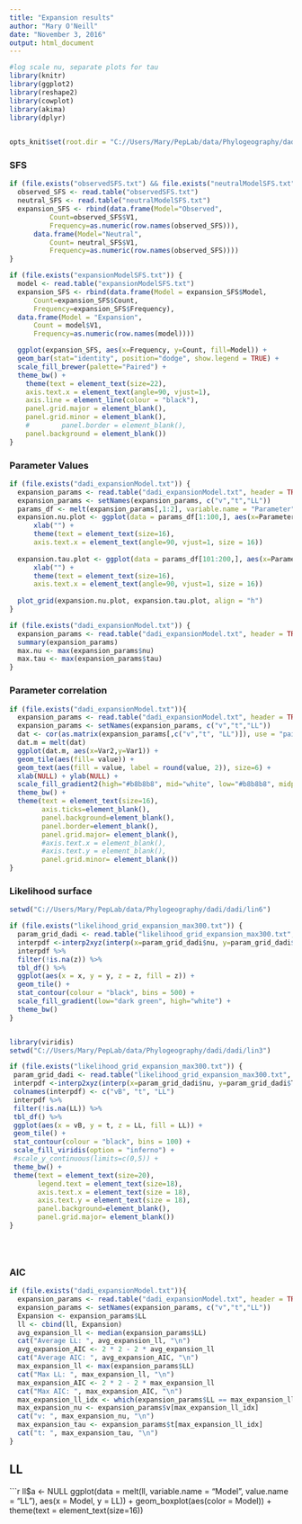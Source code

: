 ```yaml
---
title: "Expansion results"
author: "Mary O'Neill"
date: "November 3, 2016"
output: html_document
---
```


```r

#log scale nu, separate plots for tau
library(knitr)
library(ggplot2)
library(reshape2)
library(cowplot)
library(akima)
library(dplyr)

  
opts_knit$set(root.dir = "C://Users/Mary/PepLab/data/Phylogeography/dadi/dadi/lin1")               

```

### SFS

```r

if (file.exists("observedSFS.txt") && file.exists("neutralModelSFS.txt")) {
  observed_SFS <- read.table("observedSFS.txt")
  neutral_SFS <- read.table("neutralModelSFS.txt")
  expansion_SFS <- rbind(data.frame(Model="Observed", 
          Count=observed_SFS$V1,
          Frequency=as.numeric(row.names(observed_SFS))),
      data.frame(Model="Neutral", 
          Count= neutral_SFS$V1,
          Frequency=as.numeric(row.names(observed_SFS))))
}

if (file.exists("expansionModelSFS.txt")) {
  model <- read.table("expansionModelSFS.txt")
  expansion_SFS <- rbind(data.frame(Model = expansion_SFS$Model, 
      Count=expansion_SFS$Count,
      Frequency=expansion_SFS$Frequency),
  data.frame(Model = "Expansion", 
      Count = model$V1, 
      Frequency=as.numeric(row.names(model))))

  ggplot(expansion_SFS, aes(x=Frequency, y=Count, fill=Model)) +
  geom_bar(stat="identity", position="dodge", show.legend = TRUE) + 
  scale_fill_brewer(palette="Paired") +
  theme_bw() +
    theme(text = element_text(size=22),
    axis.text.x = element_text(angle=90, vjust=1),
    axis.line = element_line(colour = "black"),
    panel.grid.major = element_blank(),
    panel.grid.minor = element_blank(),
    #        panel.border = element_blank(),
    panel.background = element_blank())
}

```

### Parameter Values

```r

if (file.exists("dadi_expansionModel.txt")) {
  expansion_params <- read.table("dadi_expansionModel.txt", header = TRUE)
  expansion_params <- setNames(expansion_params, c("v","t","LL"))
  params_df <- melt(expansion_params[,1:2], variable.name = "Parameter", value.name = "Value")
  expansion.nu.plot <- ggplot(data = params_df[1:100,], aes(x=Parameter, y=Value)) + geom_boxplot() +
      xlab("") +
      theme(text = element_text(size=16),
      axis.text.x = element_text(angle=90, vjust=1, size = 16))
  
  expansion.tau.plot <- ggplot(data = params_df[101:200,], aes(x=Parameter, y=Value)) + geom_boxplot() + 
      xlab("") +
      theme(text = element_text(size=16),
      axis.text.x = element_text(angle=90, vjust=1, size = 16))
  
  plot_grid(expansion.nu.plot, expansion.tau.plot, align = "h")
}

if (file.exists("dadi_expansionModel.txt")) {
  expansion_params <- read.table("dadi_expansionModel.txt", header = TRUE)
  summary(expansion_params)
  max.nu <- max(expansion_params$nu)
  max.tau <- max(expansion_params$tau)
}

```

### Parameter correlation

```r

if (file.exists("dadi_expansionModel.txt")){
  expansion_params <- read.table("dadi_expansionModel.txt", header = TRUE)
  expansion_params <- setNames(expansion_params, c("v","t","LL"))
  dat <- cor(as.matrix(expansion_params[,c("v","t", "LL")]), use = "pairwise.complete.obs", method = "pearson")
  dat.m = melt(dat)
  ggplot(dat.m, aes(x=Var2,y=Var1)) +
  geom_tile(aes(fill= value)) +
  geom_text(aes(fill = value, label = round(value, 2)), size=6) +
  xlab(NULL) + ylab(NULL) +
  scale_fill_gradient2(high="#b8b8b8", mid="white", low="#b8b8b8", midpoint=0, limits =c(-1,1)) +
  theme_bw() +
  theme(text = element_text(size=16),
        axis.ticks=element_blank(),
        panel.background=element_blank(),
        panel.border=element_blank(),
        panel.grid.major= element_blank(),
        #axis.text.x = element_blank(),
        #axis.text.y = element_blank(),
        panel.grid.minor= element_blank())
}

```

### Likelihood surface

```r
setwd("C://Users/Mary/PepLab/data/Phylogeography/dadi/dadi/lin6")

if (file.exists("likelihood_grid_expansion_max300.txt")) {
  param_grid_dadi <- read.table("likelihood_grid_expansion_max300.txt", header=TRUE)
  interpdf <-interp2xyz(interp(x=param_grid_dadi$nu, y=param_grid_dadi$T, z=param_grid_dadi$LL, duplicate="mean"), data.frame=TRUE)
  interpdf %>%
  filter(!is.na(z)) %>%
  tbl_df() %>%
  ggplot(aes(x = x, y = y, z = z, fill = z)) + 
  geom_tile() + 
  stat_contour(colour = "black", bins = 500) + 
  scale_fill_gradient(low="dark green", high="white") +
  theme_bw()
}


library(viridis)
setwd("C://Users/Mary/PepLab/data/Phylogeography/dadi/dadi/lin3")

if (file.exists("likelihood_grid_expansion_max300.txt")) {
 param_grid_dadi <- read.table("likelihood_grid_expansion_max300.txt", header=TRUE)
 interpdf <-interp2xyz(interp(x=param_grid_dadi$nu, y=param_grid_dadi$T, z=param_grid_dadi$LL, duplicate="mean"), data.frame=TRUE)
 colnames(interpdf) <- c("vB", "t", "LL")
 interpdf %>%
 filter(!is.na(LL)) %>%
 tbl_df() %>%
 ggplot(aes(x = vB, y = t, z = LL, fill = LL)) + 
 geom_tile() + 
 stat_contour(colour = "black", bins = 100) + 
 scale_fill_viridis(option = "inferno") +
 #scale_y_continuous(limits=c(0,5)) +
 theme_bw() +
 theme(text = element_text(size=20),
       legend.text = element_text(size=18),
       axis.text.x = element_text(size = 18),
       axis.text.y = element_text(size = 18),
       panel.background=element_blank(),
       panel.grid.major= element_blank())
}





```

### AIC

```r

if (file.exists("dadi_expansionModel.txt")){
  expansion_params <- read.table("dadi_expansionModel.txt", header = TRUE)
  expansion_params <- setNames(expansion_params, c("v","t","LL"))
  Expansion <- expansion_params$LL
  ll <- cbind(ll, Expansion)
  avg_expansion_ll <- median(expansion_params$LL)
  cat("Average LL: ", avg_expansion_ll, "\n")
  avg_expansion_AIC <- 2 * 2 - 2 * avg_expansion_ll
  cat("Average AIC: ", avg_expansion_AIC, "\n")
  max_expansion_ll <- max(expansion_params$LL)
  cat("Max LL: ", max_expansion_ll, "\n")
  max_expansion_AIC <- 2 * 2 - 2 * max_expansion_ll
  cat("Max AIC: ", max_expansion_AIC, "\n")
  max_expansion_ll_idx <- which(expansion_params$LL == max_expansion_ll)
  max_expansion_nu <- expansion_params$v[max_expansion_ll_idx]
  cat("v: ", max_expansion_nu, "\n")
  max_expansion_tau <- expansion_params$t[max_expansion_ll_idx]
  cat("t: ", max_expansion_tau, "\n")
}

```

## LL

```r

ll$a <- NULL
ggplot(data = melt(ll, variable.name = "Model", value.name = "LL"), aes(x = Model, y = LL)) + geom_boxplot(aes(color = Model)) + theme(text = element_text(size=16))

